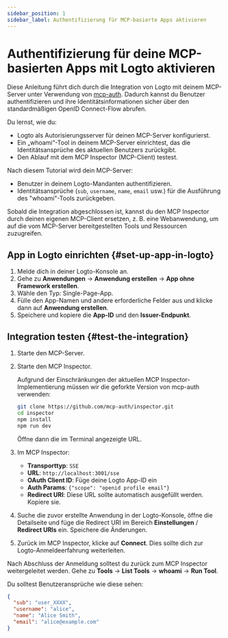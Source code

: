 ```yaml
---
sidebar_position: 1
sidebar_label: Authentifizierung für MCP-basierte Apps aktivieren
---
```



# Authentifizierung für deine MCP-basierten Apps mit Logto aktivieren

Diese Anleitung führt dich durch die Integration von Logto mit deinem MCP-Server unter Verwendung von [mcp-auth](https://mcp-auth.dev). Dadurch kannst du Benutzer authentifizieren und ihre Identitätsinformationen sicher über den standardmäßigen OpenID Connect-Flow abrufen.

Du lernst, wie du:

- Logto als Autorisierungsserver für deinen MCP-Server konfigurierst.
- Ein „whoami“-Tool in deinem MCP-Server einrichtest, das die Identitätsansprüche des aktuellen Benutzers zurückgibt.
- Den Ablauf mit dem MCP Inspector (MCP-Client) testest.

Nach diesem Tutorial wird dein MCP-Server:

- Benutzer in deinem Logto-Mandanten authentifizieren.
- Identitätsansprüche (`sub`, `username`, `name`, `email` usw.) für die Ausführung des "whoami"-Tools zurückgeben.

Sobald die Integration abgeschlossen ist, kannst du den MCP Inspector durch deinen eigenen MCP-Client ersetzen, z. B. eine Webanwendung, um auf die vom MCP-Server bereitgestellten Tools und Ressourcen zuzugreifen.

<Prerequisites />

## App in Logto einrichten \{#set-up-app-in-logto}

1. Melde dich in deiner Logto-Konsole an.
2. Gehe zu <CloudLink to="/applications">**Anwendungen**</CloudLink> → **Anwendung erstellen** → **App ohne Framework erstellen**.
3. Wähle den Typ: Single-Page-App.
4. Fülle den App-Namen und andere erforderliche Felder aus und klicke dann auf **Anwendung erstellen**.
5. Speichere und kopiere die **App-ID** und den **Issuer-Endpunkt**.

<SetUpServer />

## Integration testen \{#test-the-integration}

1. Starte den MCP-Server.
2. Starte den MCP Inspector.

   Aufgrund der Einschränkungen der aktuellen MCP Inspector-Implementierung müssen wir die geforkte Version von mcp-auth verwenden:

   ```bash
   git clone https://github.com/mcp-auth/inspector.git
   cd inspector
   npm install
   npm run dev
   ```

   Öffne dann die im Terminal angezeigte URL.

3. Im MCP Inspector:

   - **Transporttyp**: `SSE`
   - **URL**: `http://localhost:3001/sse`
   - **OAuth Client ID**: Füge deine Logto App-ID ein
   - **Auth Params**: `{"scope": "openid profile email"}`
   - **Redirect URI**: Diese URL sollte automatisch ausgefüllt werden. Kopiere sie.

4. Suche die zuvor erstellte Anwendung in der Logto-Konsole, öffne die Detailseite und füge die Redirect URI im Bereich **Einstellungen** / **Redirect URIs** ein. Speichere die Änderungen.
5. Zurück im MCP Inspector, klicke auf **Connect**. Dies sollte dich zur Logto-Anmeldeerfahrung weiterleiten.

Nach Abschluss der Anmeldung solltest du zurück zum MCP Inspector weitergeleitet werden. Gehe zu **Tools** -> **List Tools** -> **whoami** -> **Run Tool**.

Du solltest Benutzeransprüche wie diese sehen:

```json
{
  "sub": "user_XXXX",
  "username": "alice",
  "name": "Alice Smith",
  "email": "alice@example.com"
}
```

<SampleCode />
